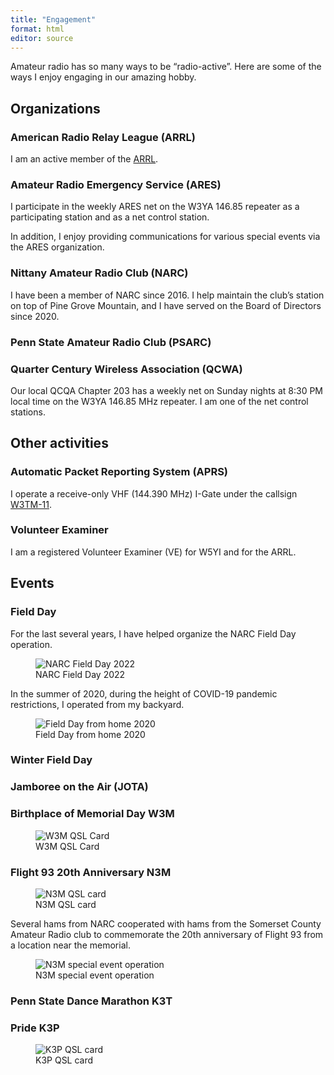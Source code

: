 ```yaml
---
title: "Engagement"
format: html
editor: source
---
```


Amateur radio has so many ways to be "radio-active". Here are some of the ways I enjoy engaging in our amazing hobby.

## Organizations

### American Radio Relay League (ARRL)

I am an active member of the [ARRL](https://arrl.org).

### Amateur Radio Emergency Service (ARES)

I participate in the weekly ARES net on the W3YA 146.85 repeater as a participating station and as a net control station.

In addition, I enjoy providing communications for various special events via the ARES organization.

### Nittany Amateur Radio Club (NARC)

I have been a member of NARC since 2016. I help maintain the club's station on top of Pine Grove Mountain, and I have served on the Board of Directors since 2020.

### Penn State Amateur Radio Club (PSARC)

### Quarter Century Wireless Association (QCWA)

Our local QCQA Chapter 203 has a weekly net on Sunday nights at 8:30 PM local time on the W3YA 146.85 MHz repeater. I am one of the net control stations. 

## Other activities

### Automatic Packet Reporting System (APRS)

I operate a receive-only VHF (144.390 MHz) I-Gate under the callsign [W3TM-11](https://aprs.fi/#!mt=roadmap&z=11&call=a%2FW3TM-11&timerange=3600&tail=3600).

### Volunteer Examiner

I am a registered Volunteer Examiner (VE) for W5YI and for the ARRL.

## Events

### Field Day

For the last several years, I have helped organize the NARC Field Day operation.

![NARC Field Day 2022](img/narc-field-day-2022.jpeg){.fig-center}

In the summer of 2020, during the height of COVID-19 pandemic restrictions, I operated from my backyard.

![Field Day from home 2020](img/k3rog-field-day-2020.jpeg){.fig-center}

### Winter Field Day

### Jamboree on the Air (JOTA)

### Birthplace of Memorial Day W3M

![W3M QSL Card](img/w3m-qsl.png)

### Flight 93 20th Anniversary N3M

![N3M QSL card](img/n3m-qsl.png)

Several hams from NARC cooperated with hams from the Somerset County Amateur Radio club to commemorate the 20th anniversary of Flight 93 from a location near the memorial.

![N3M special event operation](img/n3m-2021.jpeg)

### Penn State Dance Marathon K3T

### Pride K3P

![K3P QSL card](img/k3p-qsl.png)
